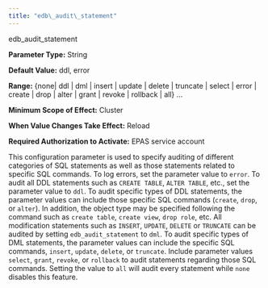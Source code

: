 ```yaml
---
title: "edb\_audit\_statement"
---
```


edb_audit_statement

**Parameter Type:** String

**Default Value:** ddl, error

**Range:** {none| ddl | dml | insert | update | delete | truncate | select | error | create | drop | alter | grant | revoke | rollback | all} ...

**Minimum Scope of Effect:** Cluster

**When Value Changes Take Effect:** Reload

**Required Authorization to Activate:** EPAS service account

This configuration parameter is used to specify auditing of different categories of SQL statements as well as those statements related to specific SQL commands. To log errors, set the parameter value to `error`. To audit all DDL statements such as `CREATE TABLE`, `ALTER TABLE`, etc., set the parameter value to `ddl`. To audit specific types of DDL statements, the parameter values can include those specific SQL commands (`create`, `drop`, or `alter`). In addition, the object type may be specified following the command such as `create table`, `create view`, `drop role`, etc. All modification statements such as `INSERT`, `UPDATE`, `DELETE` or `TRUNCATE` can be audited by setting `edb_audit_statement` to `dml`. To audit specific types of DML statements, the parameter values can include the specific SQL commands, `insert`, `update`, `delete`, or `truncate`. Include parameter values `select`, `grant`, `revoke`, or `rollback` to audit statements regarding those SQL commands. Setting the value to `all` will audit every statement while `none` disables this feature.
